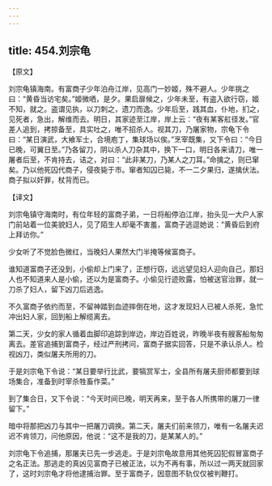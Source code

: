 ```yaml
---
---
---
```

title: 454.刘宗龟
---



【原文】

刘宗龟镇海南。有富商子少年泊舟江岸，见高门一妙姬，殊不避人。少年挑之曰：“黄昏当访宅矣。”姬微哂，是夕。果启扉候之，少年未至，有盗入欲行窃，姬不知，就之。盗谓见执，以刀刺之，遗刀而逸。少年后至，践其血，仆地，扪之，见死者，急出，解维而去。明日，其家迹至江岸，岸上云：“夜有某客舡径发。”官差人追到，拷掠备至，具实吐之，唯不招杀人。视其刀，乃屠家物，宗龟下令曰：“某日演武，大飨军士，合境庖丁，集球场以俟。”烹宰既集，又下令曰：“今日已晚，可翼日至。”乃各留刀，阴以杀人刀杂其中，换下一口，明日各来请刀，唯一屠者后至，不肯持去，诘之，对曰：“此非某刀，乃某人之刀耳。”命擒之，则已窜矣。乃以他死囚代商子，侵夜毙于市。窜者知囚已毙，不一二夕果归，遂擒伏法。商子拟以奸罪，杖背而已。

【译文】

刘宗龟镇守海南时，有位年轻的富商子弟，一日将船停泊江岸，抬头见一大户人家门前站着一位美貌妇人，见了陌生人却毫不害羞，富商子逃逗她说：“黄昏后到府上拜访你。”

少女听了不觉脸色微红，当晚妇人果然大门半掩等候富商子。

谁知道富商子还没到，小偷却上门来了，正想行窃，远远望见妇人迎向自己，那妇人也不知道来人是小偷，还以为是富商子。小偷见行迹败露，怕被送官治罪，就一刀杀了妇人，留下凶刀后逃逸。

不久富商子依约而至，不留神踏到血迹摔倒在地，这才发现妇人已被人杀死，急忙冲出妇人家，回到船上解缆离去。

第二天，少女的家人循着血脚印追踪到岸边，岸边百姓说，昨晚半夜有艘客船匆匆离去。差官追捕到富商子，经过严刑拷问，富商子据实回答，只是不承认杀人。检视凶刀，类似屠夫所用的刀。

于是刘宗龟下令说：“某日要举行比武，要犒赏军士，全县所有屠夫厨师都要到球场集合，准备到时宰杀牲畜作菜。”

到了集合日，又下令说：“今天时间已晚，明天再来，至于各人所携带的屠刀一律留下。”

暗中将那把凶刀与其中一把屠刀调换。第二天，屠夫们前来领刀，唯有一名屠夫迟迟不肯领刀，问他原因，他说：“这不是我的刀，是某某人的。”

刘宗龟下令追捕，那屠夫已先一步逃走。于是刘宗龟故意用其他死囚犯假冒富商子之名正法。那逃走的真凶见富商子已被正法，以为不再有事，所以过一两天就回家了，这时刘宗龟才将他逮捕治罪。至于富商子，因意图不轨仅仅被判鞭打。